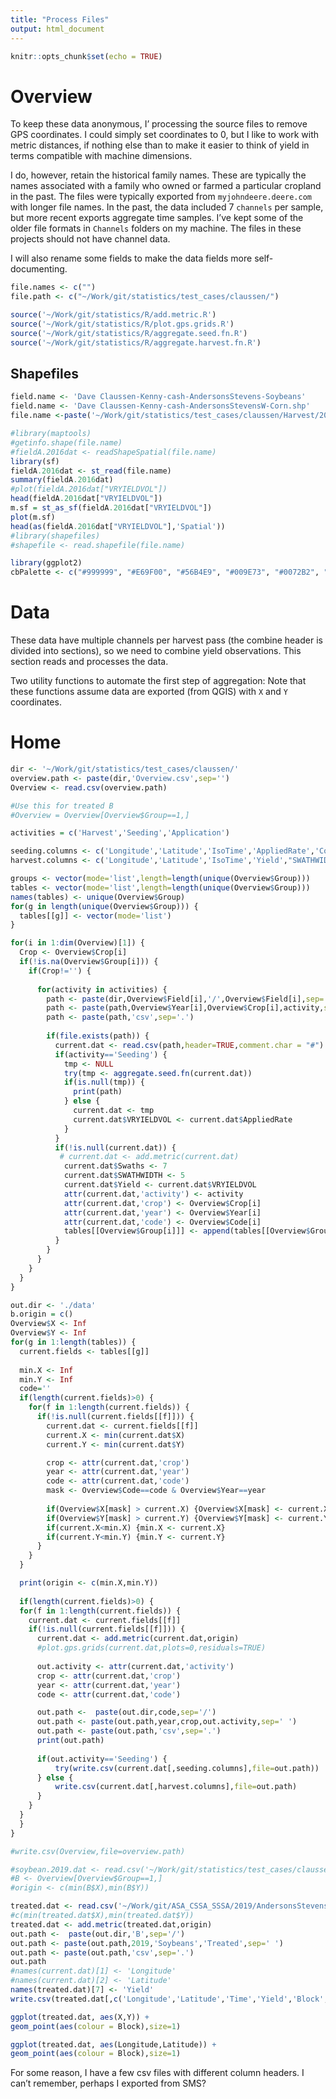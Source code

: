 ```yaml
---
title: "Process Files"
output: html_document
---
```


```r
knitr::opts_chunk$set(echo = TRUE)
```

# Overview

To keep these data anonymous, I' processing the source files to remove GPS coordinates. I could simply set coordinates to 0, but I like to work with metric distances, if nothing else than to make it easier to think of yield in terms compatible with machine dimensions.

I do, however, retain the historical family names. These are typically the names associated with a family who owned or farmed a particular cropland in the past. The files were typically exported from `myjohndeere.deere.com` with longer file names. In the past, the data included 7 `channels` per sample, but more recent exports aggregate time samples. I've kept some of the older file formats in `Channels` folders on my machine. The files in these projects should not have channel data.

I will also rename some fields to make the data fields more self-documenting.

```r
file.names <- c("")
file.path <- c("~/Work/git/statistics/test_cases/claussen/")

source('~/Work/git/statistics/R/add.metric.R')
source('~/Work/git/statistics/R/plot.gps.grids.R')
source('~/Work/git/statistics/R/aggregate.seed.fn.R')
source('~/Work/git/statistics/R/aggregate.harvest.fn.R')
```

## Shapefiles

```r
field.name <- 'Dave Claussen-Kenny-cash-AndersonsStevens-Soybeans'
field.name <- 'Dave Claussen-Kenny-cash-AndersonsStevensW-Corn.shp'
file.name <-paste('~/Work/git/statistics/test_cases/claussen/Harvest/2013',field.name,sep='/')

#library(maptools)
#getinfo.shape(file.name)
#fieldA.2016dat <- readShapeSpatial(file.name)
library(sf)
fieldA.2016dat <- st_read(file.name)
summary(fieldA.2016dat)
#plot(fieldA.2016dat["VRYIELDVOL"])
head(fieldA.2016dat["VRYIELDVOL"])
m.sf = st_as_sf(fieldA.2016dat["VRYIELDVOL"])
plot(m.sf)
head(as(fieldA.2016dat["VRYIELDVOL"],'Spatial'))
#library(shapefiles)
#shapefile <- read.shapefile(file.name)
```




```r
library(ggplot2)
cbPalette <- c("#999999", "#E69F00", "#56B4E9", "#009E73", "#0072B2", "#D55E00", "#F0E442","#CC79A7","#000000","#734f80", "#2b5a74", "#004f39", "#787221", "#003959", "#6aaf00", "#663cd3")

```

# Data

These data have multiple channels per harvest pass (the combine header is divided into sections), so we need to combine yield observations. This section reads and processes the data. 

Two utility functions to automate the first step of aggregation:
Note that these functions assume data are exported (from QGIS) with `X` and `Y` coordinates.

# Home

```r
dir <- '~/Work/git/statistics/test_cases/claussen/'
overview.path <- paste(dir,'Overview.csv',sep='')
Overview <- read.csv(overview.path)

#Use this for treated B
#Overview = Overview[Overview$Group==1,]

activities = c('Harvest','Seeding','Application')

seeding.columns <- c('Longitude','Latitude','IsoTime','AppliedRate','ControlRate','Variety',"DISTANCE","Heading")
harvest.columns <- c('Longitude','Latitude','IsoTime','Yield',"SWATHWIDTH",'Swaths',"DISTANCE","Heading","WetMass","Moisture")

groups <- vector(mode='list',length=length(unique(Overview$Group)))
tables <- vector(mode='list',length=length(unique(Overview$Group)))
names(tables) <- unique(Overview$Group)
for(g in length(unique(Overview$Group))) {
  tables[[g]] <- vector(mode='list')
}

for(i in 1:dim(Overview)[1]) {
  Crop <- Overview$Crop[i]
  if(!is.na(Overview$Group[i])) {
    if(Crop!='') {
    
      for(activity in activities) {
        path <- paste(dir,Overview$Field[i],'/',Overview$Field[i],sep='')
        path <- paste(path,Overview$Year[i],Overview$Crop[i],activity,sep=' ')
        path <- paste(path,'csv',sep='.')
      
        if(file.exists(path)) {
          current.dat <- read.csv(path,header=TRUE,comment.char = "#")
          if(activity=='Seeding') {
            tmp <- NULL
            try(tmp <- aggregate.seed.fn(current.dat))
            if(is.null(tmp)) {
              print(path)
            } else {
              current.dat <- tmp
              current.dat$VRYIELDVOL <- current.dat$AppliedRate
            }
          } 
          if(!is.null(current.dat)) {
           # current.dat <- add.metric(current.dat)
            current.dat$Swaths <- 7
            current.dat$SWATHWIDTH <- 5
            current.dat$Yield <- current.dat$VRYIELDVOL
            attr(current.dat,'activity') <- activity
            attr(current.dat,'crop') <- Overview$Crop[i]
            attr(current.dat,'year') <- Overview$Year[i]
            attr(current.dat,'code') <- Overview$Code[i]
            tables[[Overview$Group[i]]] <- append(tables[[Overview$Group[i]]], list(current.dat)) 
          }
        }
      }
    }
  }
}
```

```r
out.dir <- './data'
b.origin = c()
Overview$X <- Inf
Overview$Y <- Inf
for(g in 1:length(tables)) {
  current.fields <- tables[[g]]
  
  min.X <- Inf
  min.Y <- Inf
  code=''
  if(length(current.fields)>0) {
    for(f in 1:length(current.fields)) {
      if(!is.null(current.fields[[f]])) {
        current.dat <- current.fields[[f]]
        current.X <- min(current.dat$X)
        current.Y <- min(current.dat$Y)

        crop <- attr(current.dat,'crop')
        year <- attr(current.dat,'year')
        code <- attr(current.dat,'code')
        mask <- Overview$Code==code & Overview$Year==year
        
        if(Overview$X[mask] > current.X) {Overview$X[mask] <- current.X}
        if(Overview$Y[mask] > current.Y) {Overview$Y[mask] <- current.Y}
        if(current.X<min.X) {min.X <- current.X}
        if(current.Y<min.Y) {min.Y <- current.Y}
      }
    }
  }

  print(origin <- c(min.X,min.Y))
  
  if(length(current.fields)>0) {
  for(f in 1:length(current.fields)) {
    current.dat <- current.fields[[f]]
    if(!is.null(current.fields[[f]])) {
      current.dat <- add.metric(current.dat,origin)
      #plot.gps.grids(current.dat,plots=0,residuals=TRUE)
    
      out.activity <- attr(current.dat,'activity')
      crop <- attr(current.dat,'crop')
      year <- attr(current.dat,'year')
      code <- attr(current.dat,'code')

      out.path <-  paste(out.dir,code,sep='/')
      out.path <- paste(out.path,year,crop,out.activity,sep=' ')
      out.path <- paste(out.path,'csv',sep='.')
      print(out.path)
    
      if(out.activity=='Seeding') {
          try(write.csv(current.dat[,seeding.columns],file=out.path))
      } else {
          write.csv(current.dat[,harvest.columns],file=out.path)
      }
    }
  }
  }
}

#write.csv(Overview,file=overview.path)
```

```r
#soybean.2019.dat <- read.csv('~/Work/git/statistics/test_cases/claussen/AndersonsStevens/AndersonsStevens 2019 Soybeans Harvest.csv')
#B <- Overview[Overview$Group==1,]
#origin <- c(min(B$X),min(B$Y))
```

```r
treated.dat <- read.csv('~/Work/git/ASA_CSSA_SSSA/2019/AndersonsStevens-Soybeans.csv',header=TRUE,comment.char = "#")
#c(min(treated.dat$X),min(treated.dat$Y))
treated.dat <- add.metric(treated.dat,origin)
out.path <-  paste(out.dir,'B',sep='/')
out.path <- paste(out.path,2019,'Soybeans','Treated',sep=' ')
out.path <- paste(out.path,'csv',sep='.')
out.path
#names(current.dat)[1] <- 'Longitude'
#names(current.dat)[2] <- 'Latitude'
names(treated.dat)[7] <- 'Yield'
write.csv(treated.dat[,c('Longitude','Latitude','Time','Yield','Block','Sample','Balanced','Rectangle','Square')],file=out.path)

ggplot(treated.dat, aes(X,Y)) + 
geom_point(aes(colour = Block),size=1)
```

```r
ggplot(treated.dat, aes(Longitude,Latitude)) + 
geom_point(aes(colour = Block),size=1) 
```


For some reason, I have a few csv files with different column headers. I can't remember, perhaps I exported from SMS?






